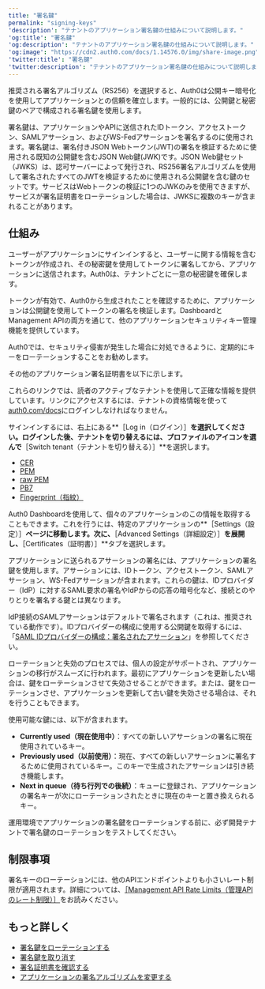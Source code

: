 ```yaml
---
title: "署名鍵"
permalink: "signing-keys"
'description': "テナントのアプリケーション署名鍵の仕組みについて説明します。"
'og:title': "署名鍵"
'og:description': "テナントのアプリケーション署名鍵の仕組みについて説明します。"
'og:image': "https://cdn2.auth0.com/docs/1.14576.0/img/share-image.png"
'twitter:title': "署名鍵"
'twitter:description': "テナントのアプリケーション署名鍵の仕組みについて説明します。"
---
```


推奨される署名アルゴリズム（RS256）を選択すると、Auth0は公開キー暗号化を使用してアプリケーションとの信頼を確立します。一般的には、公開鍵と秘密鍵のペアで構成される署名鍵を使用します。

署名鍵は、アプリケーションやAPIに送信されたIDトークン、アクセストークン、<Tooltip data-tooltip-id="react-containers-DefinitionTooltip-1" href="/docs/ja-jp/glossary?term=security-assertion-markup-language" tip="Security Assertion Markup Language（SAML）: パスワードなしに二者間で認証情報を交換できる標準化プロトコル。" cta="用語集の表示">SAML</Tooltip>アサーション、および<Tooltip data-tooltip-id="react-containers-DefinitionTooltip-2" href="/docs/ja-jp/glossary?term=ws-fed" tip="Webサービスフェデレーション（WS-Fed）: ドメイン全体でユーザーIDを管理するためのプロトコル。" cta="用語集の表示">WS-Fed</Tooltip>アサーションを署名するのに使用されます。署名鍵は、署名付きJSON Webトークン(<Tooltip data-tooltip-id="react-containers-DefinitionTooltip-3" href="/docs/ja-jp/glossary?term=json-web-token" tip="JSON Web Token（JWT）: 二者間のクレームを安全に表現するために使用される標準IDトークン形式（および多くの場合、アクセストークン形式）。" cta="用語集の表示">JWT</Tooltip>)の署名を検証するために使用される既知の公開鍵を含むJSON Web鍵(JWK)です。JSON Web鍵セット（JWKS）は、認可サーバーによって発行され、RS256署名アルゴリズムを使用して署名されたすべてのJWTを検証するために使用される公開鍵を含む鍵のセットです。サービスはWebトークンの検証に1つのJWKのみを使用できますが、サービスが署名証明書をローテーションした場合は、JWKSに複数のキーが含まれることがあります。

## 仕組み

ユーザーがアプリケーションにサインインすると、ユーザーに関する情報を含むトークンが作成され、その秘密鍵を使用してトークンに署名してから、アプリケーションに送信されます。Auth0は、テナントごとに一意の秘密鍵を確保します。

トークンが有効で、Auth0から生成されたことを確認するために、アプリケーションは公開鍵を使用してトークンの署名を検証します。Dashboardと<Tooltip data-tooltip-id="react-containers-DefinitionTooltip-0" href="/docs/ja-jp/glossary?term=management-api" tip="Management API: 顧客が管理タスクを実行できるようにするための製品。" cta="用語集の表示">Management API</Tooltip>の両方を通じて、他のアプリケーションセキュリティキー管理機能を提供しています。

Auth0では、セキュリティ侵害が発生した場合に対処できるように、定期的にキーをローテーションすることをお勧めします。

その他のアプリケーション署名証明書を以下に示します。

<Note>

これらのリンクでは、読者のアクティブなテナントを使用して正確な情報を提供しています。リンクにアクセスするには、テナントの資格情報を使って[auth0.com/docs](/docs/articles)にログインしなければなりません。

サインインするには、右上にある**［Log in（ログイン）］**を選択してください。ログインした後、テナントを切り替えるには、プロファイルのアイコンを選んで**［Switch tenant（テナントを切り替える）］**を選択します。

</Note>

* [CER](https://{yourDomain}/cer)
* [PEM](https://{yourDomain}/pem)
* [raw PEM](https://{yourDomain}/rawpem)
* [PB7](https://{yourDomain}/pb7)
* [Fingerprint（指紋）](https://{yourDomain}/fingerprint)

<Tooltip data-tooltip-id="react-containers-DefinitionTooltip-0" href="/docs/ja-jp/glossary?term=auth0-dashboard" tip="Auth0 Dashboard: サービスを構成するためのAuth0の主製品。" cta="用語集の表示">Auth0 Dashboard</Tooltip>を使用して、個々のアプリケーションのこの情報を取得することもできます。これを行うには、特定のアプリケーションの**［Settings（設定）］**ページに移動します。次に、**［Advanced Settings（詳細設定）］**を展開し、**［Certificates（証明書）］**タブを選択します。

<Note>

アプリケーションに送られるアサーションの署名には、アプリケーションの署名鍵を使用します。アサーションには、IDトークン、アクセストークン、SAMLアサーション、WS-Fedアサーションが含まれます。これらの鍵は、IDプロバイダー（IdP）に対するSAML要求の署名やIdPからの応答の暗号化など、接続とのやりとりを署名する鍵とは異なります。

IdP接続のSAMLアサーションはデフォルトで署名されます（これは、推奨されている動作です）。IDプロバイダーの構成に使用する公開鍵を取得するには、「[SAML IDプロバイダーの構成：署名されたアサーション](/docs/ja-jp/authenticate/protocols/saml/saml-identity-provider-configuration-settings)」を参照してください。

</Note>

ローテーションと失効のプロセスでは、個人の設定がサポートされ、アプリケーションの移行がスムーズに行われます。最初にアプリケーションを更新したい場合は、鍵をローテーションさせて失効させることができます。または、鍵をローテーションさせ、アプリケーションを更新して古い鍵を失効させる場合は、それを行うこともできます。

使用可能な鍵には、以下が含まれます。

* **Currently used（現在使用中）**：すべての新しいアサーションの署名に現在使用されているキー。
* **Previously used（以前使用）**：現在、すべての新しいアサーションに署名するために使用されているキー。このキーで生成されたアサーションは引き続き機能します。
* **Next in queue（待ち行列での後続）**：キューに登録され、アプリケーションの署名キーが次にローテーションされたときに現在のキーと置き換えられるキー。

<Note>

運用環境でアプリケーションの署名鍵をローテーションする前に、必ず開発テナントで署名鍵のローテーションをテストしてください。

</Note>

## 制限事項

署名キーのローテーションには、他のAPIエンドポイントよりも小さいレート制限が適用されます。詳細については、[［Management API Rate Limits（管理APIのレート制限）］](/docs/ja-jp/troubleshoot/customer-support/operational-policies/rate-limit-policy/management-api-endpoint-rate-limits)をお読みください。

## もっと詳しく

* [署名鍵をローテーションする](/docs/ja-jp/get-started/tenant-settings/signing-keys/rotate-signing-keys)
* [署名鍵を取り消す](/docs/ja-jp/get-started/tenant-settings/signing-keys/revoke-signing-keys)
* [署名証明書を確認する](/docs/ja-jp/get-started/tenant-settings/signing-keys/view-signing-certificates)
* [アプリケーションの署名アルゴリズムを変更する](/docs/ja-jp/get-started/applications/change-application-signing-algorithms)